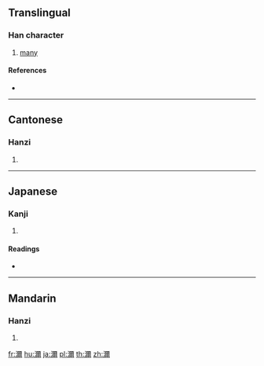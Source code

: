 {{character info/new}}
{{also|沵}}
==Translingual==

===Han character===
{{Han char|rn=85|rad=水|as=14|sn=17|four=31127|canj=EMFB}}

# [[many]]

====References====
* {{Han ref|kx=0655.210|dkj=18482|dj=1065.190|hdz=31766.080|uh=6FD4|ud=28628|bh=ED51|bd=60753}}

----

==Cantonese==

===Hanzi===
{{yue-hanzi|jyut=|y=nei5}}

# {{defn|lang=yue|sort=水14}}

----

==Japanese==

===Kanji===
{{ja-kanji|grade=|rs=水14}}

# {{defn|lang=ja|sort=水14}}

====Readings====
* {{ja-readings|on=[[でい]] (dei), [[ない]] (nai)|kun=}}

----

==Mandarin==

===Hanzi===
{{cmn-hanzi|pin=[[mǐ]] ([[mi3]])|wg=mi<sup>3</sup>}}

# {{defn|lang=cmn|sort=水14}}

[[fr:濔]]
[[hu:濔]]
[[ja:濔]]
[[pl:濔]]
[[th:濔]]
[[zh:濔]]